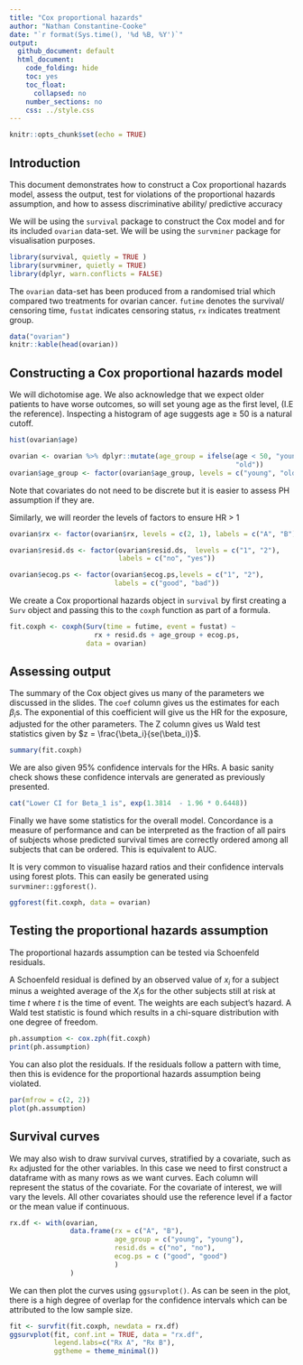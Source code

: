 ```yaml
---
title: "Cox proportional hazards"
author: "Nathan Constantine-Cooke"
date: "`r format(Sys.time(), '%d %B, %Y')`"
output:
  github_document: default
  html_document:
    code_folding: hide
    toc: yes
    toc_float:
      collapsed: no
    number_sections: no
    css: ../style.css
---
```


```r
knitr::opts_chunk$set(echo = TRUE)
```

## Introduction

This document demonstrates how to construct a Cox proportional hazards model,
assess the output, test for violations of the proportional hazards assumption,
and how to assess discriminative ability/ predictive accuracy

We will be using the `survival` package to construct the Cox model and for its
included `ovarian` data-set. We will be using the `survminer` package for 
visualisation purposes.

```r
library(survival, quietly = TRUE )
library(survminer, quietly = TRUE)
library(dplyr, warn.conflicts = FALSE)
```

The `ovarian` data-set has been produced from a randomised trial which compared
two treatments for ovarian cancer. `futime` denotes the survival/ censoring
time, `fustat` indicates censoring status, `rx` indicates treatment group.

```r
data("ovarian")
knitr::kable(head(ovarian))
```

## Constructing a Cox proportional hazards model

We will dichotomise age. We also acknowledge that we expect older patients to
have worse outcomes, so will set young age as the first level, (I.E the
reference). Inspecting a histogram of age suggests age $\geq$ 50 is a natural
cutoff. 

```r
hist(ovarian$age)
```

```r
ovarian <- ovarian %>% dplyr::mutate(age_group = ifelse(age < 50, "young",
                                                        "old"))
ovarian$age_group <- factor(ovarian$age_group, levels = c("young", "old"))
```

Note that covariates do not need to be discrete but it is easier to assess PH
assumption if they are.  

Similarly, we will reorder the levels of factors to ensure HR > 1 

```r
ovarian$rx <- factor(ovarian$rx, levels = c(2, 1), labels = c("A", "B"))

ovarian$resid.ds <- factor(ovarian$resid.ds,  levels = c("1", "2"), 
                           labels = c("no", "yes"))

ovarian$ecog.ps <- factor(ovarian$ecog.ps,levels = c("1", "2"), 
                          labels = c("good", "bad"))
```

We create a Cox proportional hazards object in `survival` by first creating a
`Surv` object and passing this to the `coxph` function as part of a formula.

```r
fit.coxph <- coxph(Surv(time = futime, event = fustat) ~
                     rx + resid.ds + age_group + ecog.ps, 
                   data = ovarian)
```

## Assessing output

The summary of the Cox object gives us many of the parameters we discussed 
in the slides. The `coef` column gives us the estimates for each $\beta_i$s.
The exponential of this coefficient will give us the HR for the exposure,
adjusted for the other parameters. The Z column gives us Wald test statistics
given by $z = \frac{\beta_i}{se(\beta_i)}$. 

```r
summary(fit.coxph)
```

We are also given 95% confidence intervals for the HRs. A basic sanity check
shows these confidence intervals are generated as previously presented.

```r
cat("Lower CI for Beta_1 is", exp(1.3814  - 1.96 * 0.6448))
```

Finally we have some statistics for the overall model. Concordance is a measure
of performance and can be interpreted as the fraction of all pairs of subjects
whose predicted survival times are correctly ordered among all subjects that can
be ordered. This is equivalent to AUC.

It is very common to visualise hazard ratios and their confidence intervals
using forest plots. This can easily be generated using `survminer::ggforest()`.

```r
ggforest(fit.coxph, data = ovarian)
```

## Testing the proportional hazards assumption

The proportional hazards assumption can be tested via Schoenfeld residuals.

A Schoenfeld residual is defined by an observed value of $x_i$ for a subject 
minus a weighted average of the $X_i$s for the other subjects still at
risk at time $t$ where $t$ is the time of event. The weights are each subject’s
hazard. A Wald test statistic is found which results in a chi-square
distribution with one degree of freedom. 

```r
ph.assumption <- cox.zph(fit.coxph)
print(ph.assumption)
```

You can also plot the residuals. If the residuals follow a pattern with time,
then this is evidence for the proportional hazards assumption being violated.

```r
par(mfrow = c(2, 2)) 
plot(ph.assumption)
```

## Survival curves

We may also wish to draw survival curves, stratified by a covariate, such as 
`Rx` adjusted for the other variables. In this case we need to first construct a
dataframe with as many rows as we want curves. Each column will represent the
status of the covariate. For the covariate of interest, we will vary the levels.
All other covariates should use the reference level if a factor or the mean
value if continuous. 

```R
rx.df <- with(ovarian,
               data.frame(rx = c("A", "B"),
                          age_group = c("young", "young"),
                          resid.ds = c("no", "no"),
                          ecog.ps = c ("good", "good")
                          )
               )

```

We can then plot the curves using `ggsurvplot()`. As can be seen in the plot,
there is a high degree of overlap for the confidence intervals which can be
attributed to the low sample size.  

```R
fit <- survfit(fit.coxph, newdata = rx.df)
ggsurvplot(fit, conf.int = TRUE, data = "rx.df",
           legend.labs=c("Rx A", "Rx B"),
           ggtheme = theme_minimal())
```